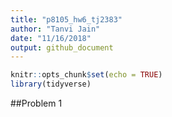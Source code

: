 ```yaml
---
title: "p8105_hw6_tj2383"
author: "Tanvi Jain"
date: "11/16/2018"
output: github_document
---
```


```r
knitr::opts_chunk$set(echo = TRUE)
library(tidyverse)
```

##Problem 1
